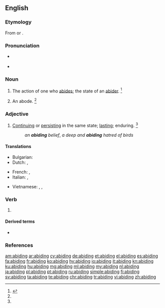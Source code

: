 ==English==

===Etymology===
From {{der|en|enm|abiden||to abide}} or {{suffix|abide|ing|lang=en}}.

===Pronunciation===
* {{a|US}} {{IPA|/əˈbaɪ.dɪŋ/|lang=en}}
* {{rhymes|aɪdɪŋ|lang=en}}

===Noun===
{{en-noun}}

# The action of one who [[abides]]; the state of an [[abider]]. {{defdate|First attested from around 1150 to 1350.}}<ref name=SOED>{{R:SOED5|page=4}} </ref>
# {{lb|en|obsolete}} An abode. {{defdate|First attested from around (1350 to 1470) until the early 17<sup>th</sup> century.}}<ref name=SOED/>

===Adjective===
{{en-adj}}

# [[continue|Continuing]] or [[persist|persisting]] in the same state; [[lasting]]; enduring. {{defdate|First attested around 1350 to 1470.}}<ref name=SOED />
#: ''an '''abiding''' belief'', ''a deep and '''abiding''' hatred of birds''

====Translations====
{{trans-top|continue}}
* Bulgarian: {{t|bg|траен, постоянен}}
* Dutch: {{t+|nl|voortdurend}}, {{t+|nl|blijvend}}
{{trans-mid}}
* French: {{t+|fr|continuel}}, {{t+|fr|sempiternel}}
* Italian: {{t+|it|duraturo}}, {{t+|it|persistente}}
{{trans-bottom}}
{{checktrans-top}}
* Vietnamese: {{t-check|vi|không thay đổi}}, {{t-check|vi|vĩnh cửu}}, {{t-check|vi|tồn tại mãi mãi}}
{{trans-mid}}
{{trans-bottom}}

===Verb===
{{head|en|present participle}}

# {{present participle of|abide|lang=en|nocat=1}}

====Derived terms====
{{der-top}}
* {{l|en|abiding-place}}
{{der-mid}}
{{der-bottom}}

===References===
<references/>

[[am:abiding]]
[[ar:abiding]]
[[cy:abiding]]
[[de:abiding]]
[[et:abiding]]
[[el:abiding]]
[[es:abiding]]
[[fa:abiding]]
[[fr:abiding]]
[[ko:abiding]]
[[hy:abiding]]
[[io:abiding]]
[[it:abiding]]
[[kn:abiding]]
[[ku:abiding]]
[[hu:abiding]]
[[mg:abiding]]
[[ml:abiding]]
[[my:abiding]]
[[nl:abiding]]
[[ja:abiding]]
[[pl:abiding]]
[[pt:abiding]]
[[ru:abiding]]
[[simple:abiding]]
[[fi:abiding]]
[[sv:abiding]]
[[ta:abiding]]
[[te:abiding]]
[[chr:abiding]]
[[tr:abiding]]
[[vi:abiding]]
[[zh:abiding]]